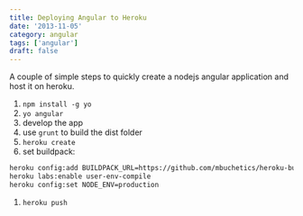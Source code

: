 ```yaml
---
title: Deploying Angular to Heroku
date: '2013-11-05'
category: angular
tags: ['angular']
draft: false
---
```


A couple of simple steps to quickly create a nodejs angular application and host it on heroku.

1. `npm install -g yo`
1. `yo angular`
1. develop the app
1. use `grunt` to build the dist folder
1. `heroku create`
1. set buildpack:

```bash
heroku config:add BUILDPACK_URL=https://github.com/mbuchetics/heroku-buildpack-nodejs-grunt.git
heroku labs:enable user-env-compile
heroku config:set NODE_ENV=production
```

1. `heroku push`
